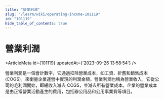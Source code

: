 ```yaml
---
title: "營業利潤"
slug: "/learn/wiki/operating-income-101119"
id: "101119"
hide_table_of_contents: true
---
```



# 營業利潤

<ArticleMeta id={101119} updatedAt={'2023-09-26 13:58:54'} />
<div className='border-solid border-b border-t-0 my-4 border-[var(--ifm-color-gray-300)]' />

營業利潤是一個會計數字，它通過扣除營業成本，如工資、折舊和銷售成本 (COGS)，來衡量企業運營中實現的利潤金額。營業利潤也稱為營業收入，它從公司的毛利潤開始，即總收入減去 COGS，並減去所有營業成本。企業的營業成本是由正常營業活動產生的費用，包括辦公用品和公用事業費等項目。
